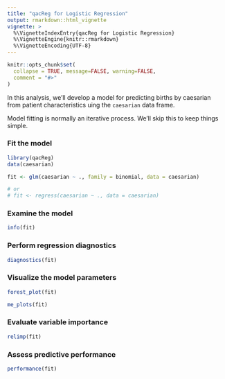 ```yaml
---
title: "qacReg for Logistic Regression"
output: rmarkdown::html_vignette
vignette: >
  %\VignetteIndexEntry{qacReg for Logistic Regression}
  %\VignetteEngine{knitr::rmarkdown}
  %\VignetteEncoding{UTF-8}
---
```


```r
knitr::opts_chunk$set(
  collapse = TRUE, message=FALSE, warning=FALSE,
  comment = "#>"
)
```

In this analysis, we'll develop a model for predicting births by caesarian from patient characteristics uing the `caesarian` data frame.

Model fitting is normally an iterative process. We'll skip this to keep things simple.

### Fit the model
```r
library(qacReg)
data(caesarian)

fit <- glm(caesarian ~ ., family = binomial, data = caesarian)

# or
# fit <- regress(caesarian ~ ., data = caesarian)
```

### Examine the model

```r
info(fit)
```


### Perform regression diagnostics

```r
diagnostics(fit)
```


### Visualize the model parameters

```r
forest_plot(fit)
```

```r
me_plots(fit)
```


### Evaluate variable importance

```r
relimp(fit)
```


### Assess  predictive performance

```r
performance(fit)
```



